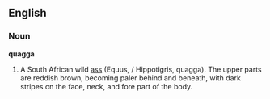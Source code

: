 ==English==
===Noun===
'''quagga'''
#A South African wild [[ass]] (Equus, / Hippotigris, quagga). The upper parts are reddish brown, becoming paler behind and beneath, with dark stripes on the face, neck, and fore part of the body.